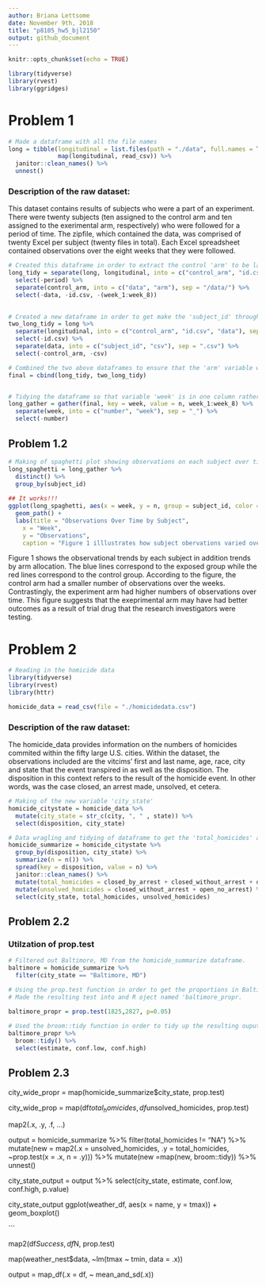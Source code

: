 ```yaml
---
author: Briana Lettsome
date: November 9th, 2018
title: "p8105_hw5_bjl2150"
output: github_document
---
```


```r
knitr::opts_chunk$set(echo = TRUE)

library(tidyverse)
library(rvest)
library(ggridges)
```

# Problem 1
```r
# Made a dataframe with all the file names
long = tibble(longitudinal = list.files(path = "./data", full.names = TRUE),
              map(longitudinal, read_csv)) %>% 
  janitor::clean_names() %>%
  unnest()
```

### Description of the raw dataset:

This dataset contains results of subjects who were a part of an experiment. There were twenty subjects (ten assigned to the control arm and ten assigned to the exerimental arm, respectively) who were followed for a period of time. The zipfile, which contained the data, was comprised of twenty Excel per subject (twenty files in total). Each Excel spreadsheet contained observations over the eight weeks that they were followed.

```r
# Created this dataframe in order to extract the control 'arm' to be later added to another dataframe.
long_tidy = separate(long, longitudinal, into = c("control_arm", "id.csv", "period"), sep = "_") %>%
  select(-period) %>%
  separate(control_arm, into = c("data", "arm"), sep = "/data/") %>%
  select(-data, -id.csv, -(week_1:week_8))
  

# Created a new dataframe in order to get make the 'subject_id' through wrangling of the data.
two_long_tidy = long %>% 
  separate(longitudinal, into = c("control_arm", "id.csv", "data"), sep = "/") %>%
  select(-id.csv) %>%
  separate(data, into = c("subject_id", "csv"), sep = ".csv") %>%
  select(-control_arm, -csv) 

# Combined the two above dataframes to ensure that the 'arm' variable was included in the final dataframe.
final = cbind(long_tidy, two_long_tidy)


# Tidying the dataframe so that variable 'week' is in one column rather than spread out.
long_gather = gather(final, key = week, value = n, week_1:week_8) %>%
  separate(week, into = c("number", "week"), sep = "_") %>%
  select(-number)
```

## Problem 1.2
```r
# Making of spaghetti plot showing observations on each subject over time.
long_spaghetti = long_gather %>%
  distinct() %>%
  group_by(subject_id) 
  
## It works!!!
ggplot(long_spaghetti, aes(x = week, y = n, group = subject_id, color = arm)) + 
  geom_path() +
  labs(title = "Observations Over Time by Subject",
    x = "Week",
    y = "Observations",
    caption = "Figure 1 illlustrates how subject obervations varied over time individually and by arm allocation.")
```

Figure 1 shows the observational trends by each subject in addition trends by arm allocation. The blue lines correspond to the exposed group while the red lines correspond to the control group. 
According to the figure, the control arm had a smaller number of observations over the weeks. Contrastingly, the  experiment arm had higher numbers of observations over time. This figure suggests that the exeprimental arm may have had better outcomes as a result of trial drug that the research investigators were testing.


# Problem 2

```r
# Reading in the homicide data
library(tidyverse)
library(rvest)
library(httr)

homicide_data = read_csv(file = "./homicidedata.csv")
```


### Description of the raw dataset:

The homicide_data  provides information on the numbers of homicides commited within the fifty large U.S. cities. Within the dataset, the observations included are the vitcims' first and last name, age, race, city and state that the event transpired in as well as the disposition. The disposition in this context refers to the result of the homicide event. In other words, was the case closed, an arrest made, unsolved, et cetera. 

```r
# Making of the new variable 'city_state'
homicide_citystate = homicide_data %>%
  mutate(city_state = str_c(city, ", " , state)) %>%
  select(disposition, city_state)

# Data wragling and tidying of dataframe to get the 'total_homicides' and 'unsolved_homicides' variables
homicide_summarize = homicide_citystate %>% 
  group_by(disposition, city_state) %>%
  summarize(n = n()) %>%
  spread(key = disposition, value = n) %>%
  janitor::clean_names() %>%
  mutate(total_homicides = closed_by_arrest + closed_without_arrest + open_no_arrest) %>%
  mutate(unsolved_homicides = closed_without_arrest + open_no_arrest) %>%
  select(city_state, total_homicides, unsolved_homicides)
```

## Problem 2.2

### Utilzation of prop.test
```r
# Filtered out Baltimore, MD from the homicide_summarize dataframe.
baltimore = homicide_summarize %>%
  filter(city_state == "Baltimore, MD") 

# Using the prop.test function in order to get the proportions in Baltimore.
# Made the resulting test into and R oject named 'baltimore_propr.
  
baltimore_propr = prop.test(1825,2827, p=0.05) 

# Used the broom::tidy function in order to tidy up the resulting ouput. Then selected the estimate, and low and high confidence intervals.
baltimore_propr %>%
  broom::tidy() %>%
  select(estimate, conf.low, conf.high)
```

## Problem 2.3

city_wide_propr = map(homicide_summarize$city_state, prop.test)


city_wide_prop = map(df$total_homicides, df$unsolved_homicides, prop.test)

map2(.x, .y, .f, ...)


output = homicide_summarize %>%
  filter(total_homicides != "NA") %>%
  mutate(new =  map2(.x = unsolved_homicides, .y = total_homicides, ~prop.test(x = .x, n = .y))) %>%
  mutate(new =map(new, broom::tidy)) %>% 
  unnest()

city_state_output = output %>%
  select(city_state, estimate, conf.low, conf.high, p.value)

city_state_output
ggplot(weather_df, aes(x = name, y = tmax)) + geom_boxplot()

```

map2(df$Success, df$N, prop.test)

map(weather_nest$data, ~lm(tmax ~ tmin, data = .x))

output = map_df(.x = df, ~ mean_and_sd(.x))





